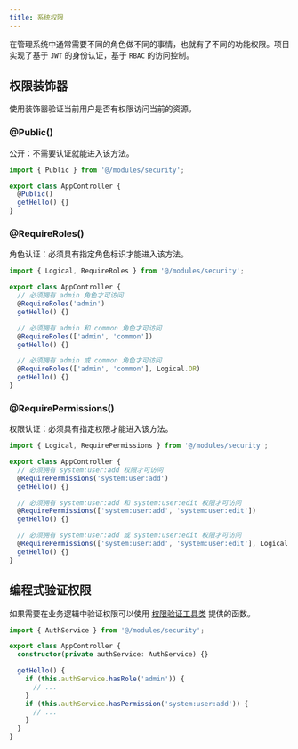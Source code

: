 ```yaml
---
title: 系统权限
---
```


在管理系统中通常需要不同的角色做不同的事情，也就有了不同的功能权限。项目实现了基于 `JWT` 的身份认证，基于 `RBAC` 的访问控制。

## 权限装饰器

使用装饰器验证当前用户是否有权限访问当前的资源。

### @Public()

公开：不需要认证就能进入该方法。

```ts
import { Public } from '@/modules/security';

export class AppController {
  @Public()
  getHello() {}
}
```

### @RequireRoles()

角色认证：必须具有指定角色标识才能进入该方法。

```ts
import { Logical, RequireRoles } from '@/modules/security';

export class AppController {
  // 必须拥有 admin 角色才可访问
  @RequireRoles('admin')
  getHello() {}

  // 必须拥有 admin 和 common 角色才可访问
  @RequireRoles(['admin', 'common'])
  getHello() {}

  // 必须拥有 admin 或 common 角色才可访问
  @RequireRoles(['admin', 'common'], Logical.OR)
  getHello() {}
}
```

### @RequirePermissions()

权限认证：必须具有指定权限才能进入该方法。

```ts
import { Logical, RequirePermissions } from '@/modules/security';

export class AppController {
  // 必须拥有 system:user:add 权限才可访问
  @RequirePermissions('system:user:add')
  getHello() {}

  // 必须拥有 system:user:add 和 system:user:edit 权限才可访问
  @RequirePermissions(['system:user:add', 'system:user:edit'])
  getHello() {}

  // 必须拥有 system:user:add 或 system:user:edit 权限才可访问
  @RequirePermissions(['system:user:add', 'system:user:edit'], Logical.OR)
  getHello() {}
}
```

## 编程式验证权限

如果需要在业务逻辑中验证权限可以使用 [权限验证工具类](https://github.com/hexuntao/naa/blob/main/apps/api/src/modules/security/services/auth.service.ts) 提供的函数。

```ts
import { AuthService } from '@/modules/security';

export class AppController {
  constructor(private authService: AuthService) {}

  getHello() {
    if (this.authService.hasRole('admin')) {
      // ...
    }
    if (this.authService.hasPermission('system:user:add')) {
      // ...
    }
  }
}
```
